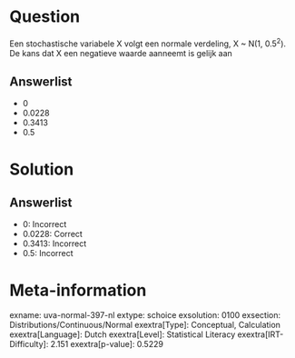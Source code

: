 Question
========

Een stochastische variabele X volgt een normale verdeling, X \~ N(1,
0.5^2^). De kans dat X een negatieve waarde aanneemt is gelijk aan

Answerlist
----------

* 0
* 0.0228
* 0.3413
* 0.5

Solution
========

Answerlist
----------

* 0: Incorrect
* 0.0228: Correct
* 0.3413: Incorrect
* 0.5: Incorrect

Meta-information
================
exname: uva-normal-397-nl
extype: schoice
exsolution: 0100
exsection: Distributions/Continuous/Normal
exextra[Type]: Conceptual, Calculation
exextra[Language]: Dutch
exextra[Level]: Statistical Literacy
exextra[IRT-Difficulty]: 2.151
exextra[p-value]: 0.5229
